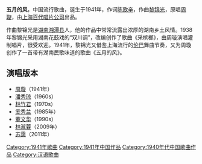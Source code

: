 {{about|一首流行歌曲|青岛一座雕塑|五四广场}}
'''五月的风'''，中国流行歌曲，诞生于1941年，作词[[陈歌辛|陈歌辛]]，作曲[[黎锦光|黎锦光]]，原唱[[周璇|周璇]]，由[[上海百代唱片公司|上海百代唱片公司]]出品。

作曲黎锦光是[[湖南|湖南]][[湘潭县|湘潭县]]人，他的作品中常常流露出浓厚的湖南乡土风情。1938年黎锦光采用湖南花鼓戏的“双川调”，改编创作了歌曲《采槟榔》，由周璇演唱灌制唱片，很受欢迎。1941年，黎锦光又借鉴上海流行的[[伦巴|伦巴]]舞曲节奏，又为周璇创作了一首带有湖南民歌味道的歌曲《五月的风》。

==演唱版本==
* [[周璇|周璇]]（1941年）
* [[潘秀琼|潘秀琼]]（1960s）
* [[林竹君|林竹君]]（1970s）
* [[奚秀兰|奚秀兰]]（1985年）
* [[董文华|董文华]]（1990s）
* [[林淑蓉|林淑蓉]]（2009年）
* [[苏霈|苏霈]]（2011年）

[[Category:1941年歌曲|Category:1941年歌曲]]
[[Category:1941年中国作品|Category:1941年中国作品]]
[[Category:1940年代中国歌曲作品|Category:1940年代中国歌曲作品]]
[[Category:汉语歌曲|Category:汉语歌曲]]